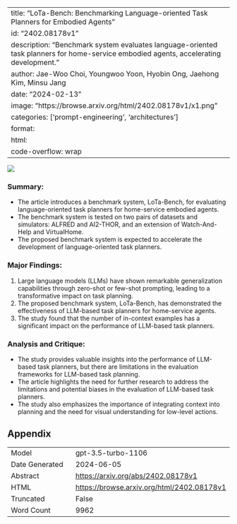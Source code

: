 
---
title: "LoTa-Bench: Benchmarking Language-oriented Task Planners for Embodied Agents"
id: "2402.08178v1"
description: "Benchmark system evaluates language-oriented task planners for home-service embodied agents, accelerating development."
author: Jae-Woo Choi, Youngwoo Yoon, Hyobin Ong, Jaehong Kim, Minsu Jang
date: "2024-02-13"
image: "https://browse.arxiv.org/html/2402.08178v1/x1.png"
categories: ['prompt-engineering', 'architectures']
format:
  html:
    code-overflow: wrap
---

![](https://browse.arxiv.org/html/2402.08178v1/x1.png)

### Summary:
- The article introduces a benchmark system, LoTa-Bench, for evaluating language-oriented task planners for home-service embodied agents.
- The benchmark system is tested on two pairs of datasets and simulators: ALFRED and AI2-THOR, and an extension of Watch-And-Help and VirtualHome.
- The proposed benchmark system is expected to accelerate the development of language-oriented task planners.

### Major Findings:
1. Large language models (LLMs) have shown remarkable generalization capabilities through zero-shot or few-shot prompting, leading to a transformative impact on task planning.
2. The proposed benchmark system, LoTa-Bench, has demonstrated the effectiveness of LLM-based task planners for home-service agents.
3. The study found that the number of in-context examples has a significant impact on the performance of LLM-based task planners.

### Analysis and Critique:
- The study provides valuable insights into the performance of LLM-based task planners, but there are limitations in the evaluation frameworks for LLM-based task planning.
- The article highlights the need for further research to address the limitations and potential biases in the evaluation of LLM-based task planners.
- The study also emphasizes the importance of integrating context into planning and the need for visual understanding for low-level actions.

## Appendix

|          |          |
|----------|----------|
| Model     | gpt-3.5-turbo-1106       |
| Date Generated     | 2024-06-05       |
| Abstract | [https://arxiv.org/abs/2402.08178v1](https://arxiv.org/abs/2402.08178v1)        |
| HTML     | [https://browse.arxiv.org/html/2402.08178v1](https://browse.arxiv.org/html/2402.08178v1)       |
| Truncated       | False       |
| Word Count       | 9962       |